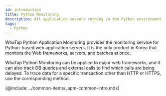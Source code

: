 ```yaml
---
id: introduction
title: Python Monitoring
description: All application servers running in the Python environment can be monitored.
tags:
  - Python
---
```



WhaTap Python Application Monitoring provides the monitoring service for Python-based web application servers. It is the only product in Korea that monitors the Web frameworks, servers, and batches at once.

WhaTap Python Monitoring can be applied to major web frameworks, and it can also track DB queries and external calls to find which calls are being delayed. To trace data for a specific transaction other than HTTP or HTTPS, use the corresponding method. 

<!-- {@video: https://www.whatap.io/video/product/ko/app_python_webframework.mp4} -->

{@include: ../common-items/_apm-common-intro.mdx}
